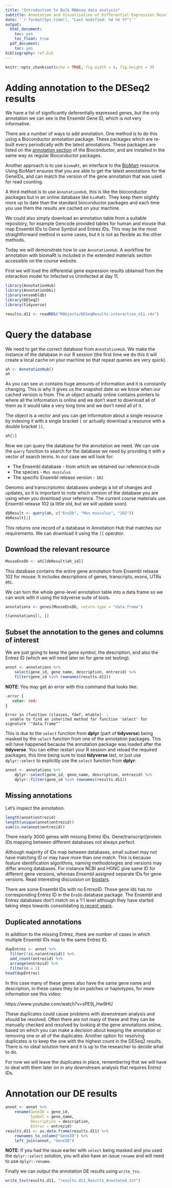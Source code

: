```yaml
---
title: "Introduction to Bulk RNAseq data analysis"
subtitle: Annotation and Visualisation of Differential Expression Results
date: '`r format(Sys.time(), "Last modified: %d %b %Y")`'
output:
  html_document:
    toc: yes
    toc_float: true
  pdf_document:
    toc: yes
bibliography: ref.bib
---
```


```r
knitr::opts_chunk$set(echo = TRUE, fig.width = 4, fig.height = 3)
```

# Adding annotation to the DESeq2 results

We have a list of significantly deferentially expressed genes, but the only
annotation we can see is the Ensembl Gene ID, which is not very informative. 

There are a number of ways to add annotation. One method is to do this using a 
Bioconductor annotation package. These packages which are re-built every 
periodically with the latest annotations. These packages are listed on the 
[annotation section](http://bioconductor.org/packages/release/BiocViews.html#___AnnotationData) 
of the Bioconductor, and are installed in the same way as regular Bioconductor 
packages. 

Another approach is to use `biomaRt`, an interface to the 
[BioMart](http://www.biomart.org/) resource. Using BioMart ensures that you are 
able to get the latest annotations for the GeneIDs, and can match the version of
the gene annotation that was used for read counting.

A third method is to use `AnnotationHub`, this is like the bioconductor
packages but in an online database like `bioMaRt`. They keep them slightly more
up to date than the standard bioconductor packages and each time you use them
the results are cached on your machine. 

We could also simply download an annotation table from a suitable repository,
for example Gencode provided tables for human and mouse that map Ensembl IDs to
Gene Symbol and Entrez IDs. This may be the most straightforward method in some
cases, but it is not as flexible as the other methods.

Today we will demonstrate how to use `AnnotationHub`. A workflow for annotation
with biomaRt is included in the extended materials section accessible on the
course website.

First we will load the differential gene expression results obtained from the 
interaction model for Infected vs Uninfected at day 11.

```r
library(AnnotationHub)
library(AnnotationDbi)
library(ensembldb)
library(DESeq2)
library(tidyverse)
```


```r
results.d11 <- readRDS("RObjects/DESeqResults.interaction_d11.rds")
```


# Query the database

We need to get the correct database from `AnnotationHub`. We make the
instance of the database in our R session (the first time we do this it will
create a local cache on your machine so that repeat queries are very quick). 

```r
ah <- AnnotationHub()
ah
```

As you can see `ah` contains huge amounts of information and it is constantly
changing. This is why it gives us the snapshot date so we know when our cached
version is from. The `ah` object actually online contains pointers to where all
the information is online and we don't want to download all of them as it would
take a very long time and we don't need all of it.

The object is a vector and you can get information about a single resource by
indexing it with a single bracket `[` or actually download a resource with a
double bracket `[[`.

```r
ah[1]
```

Now we can query the database for the annotation we need. We can use the
`query` function to search for the database we need by providing it with
a vector of search terms. In our case we will look for:

* The Ensembl database - from which we obtained our reference:`EnsDb` 
* The species - `Mus musculus`
* The specific Ensembl release version - `102`

Genomic and transcriptomic databases undergo a lot of changes and updates, so it
is important to note which version of the database you are using when you download
your reference. The current course materials use Ensembl release 102 (a little old,
but we will update soon).

```r
dbResult <- query(ah, c("EnsDb", "Mus musculus", "102"))
dbResult[1]
```

This returns one record of a database in Annotation Hub that matches our
requirements. We can download it using the `[[` operator.

## Download the relevant resource

```r
MouseEnsDb <- ah[[dbResult$ah_id]]
```

This database contains the entire gene annotation from Ensembl release 102 for
mouse. It includes descriptions of genes, transcripts, exons, UTRs etc. 

We can turn the whole gene-level annotation table into a data frame so we can
work with it using the tidyverse suite of tools.

```r
annotations <- genes(MouseEnsDb, return.type = "data.frame")

t(annotations[1, ])
```

## Subset the annotation to the genes and columns of interest

We are just going to keep the gene symbol, the description, and also the Entrez ID (which we
will need later on for gene set testing).

```r
annot <- annotations %>%
    select(gene_id, gene_name, description, entrezid) %>%
    filter(gene_id %in% rownames(results.d11))
```

**NOTE**: You may get an error with this command that looks like:

```css
.error {
   color: red;
}
```

```{class.source="error"}
Error in (function (classes, fdef, mtable)  : 
  unable to find an inherited method for function 'select' for signature '"data.frame"'
```

This is due to the `select` function from **dplyr** (part of **tidyverse**)
being masked by the `select` function from one of the annotation packages. This
will have happened because the annotation package was loaded after the
**tidyverse**. You can either restart your R session and reload the required
packages, this time being sure to load **tidyverse** last, or just use
`dplyr::select` to explicitly use the `select` function from **dplyr**:

```r
annot <- annotations %>%
    dplyr::select(gene_id, gene_name, description, entrezid) %>%
    dplyr::filter(gene_id %in% rownames(results.d11))
```

## Missing annotations

Let's inspect the annotation.

```r
length(annot$entrezid)
length(unique(annot$entrezid))
sum(is.na(annot$entrezid))
```

There nearly 3000 genes with missing Entrez IDs. Gene/transcript/protein IDs
mapping between different databases not always perfect. 

Although majority of IDs map between databases, small subset may not have
matching ID or may have more than one match. 
This is because feature identification algorithms, naming methodologies and
versions may differ among databases. For instance NCBI and HGNC give same ID
for different gene versions, whereas Ensembl assigned separate IDs for gene
versions. Read interesting discussion on
[biostars](https://www.biostars.org/p/119540/).

There are some Ensembl IDs with no EntrezID. These gene ids has no 
corresponding Entrez ID in the `EnsDb` database package. The 
Ensembl and Entrez databases don't match on a 1:1 level although they have 
started taking steps towards consolidating
[in recent years](https://m.ensembl.org/info/genome/genebuild/mane.html).

## Duplicated annotations

In addition to the missing Entrez, there are number of cases in which multiple
Ensembl IDs map to the same Entrez ID.

```r
dupEntrez <- annot %>%
  filter(!is.na(entrezid)) %>%
  add_count(entrezid) %>%
  arrange(entrezid) %>%
  filter(n > 1)
head(dupEntrez)
```

In this case many of these genes also have the same gene name and description,
in these cases they lie on patches or haplotypes, for more information see this
video:

https://www.youtube.com/watch?v=sPE9j_Hw9HU

These duplicates could cause problems with downstream analysis and should be
resolved. Often there are not many of these and they can be manually checked and
resolved by looking at the gene annotations online, based on which you can make
a decision about keeping the annotation or removing one or all of the
duplicates. Another option for resolving duplicates is to keep the one with the
highest count in the DESeq2 results. There is no ideal solution here and it is
up to the researcher to decide what to do.

For now we will leave the duplicates in place, remembering that we will have to
deal with them later on in any downstream analysis that requires Entrez IDs.

# Annotation our DE results

```r
annot <- annot %>%
    rename(GeneID = gene_id,
           Symbol = gene_name,
           Description = description,
           Entrez = entrezid)
results.d11 <- as.data.frame(results.d11) %>%
    rownames_to_column("GeneID") %>%
    left_join(annot, "GeneID")
```

**NOTE**: If you had the issue earlier with `select` being masked and you used 
the `dplyr::select` solution, you will also have an issue `rename` and will need
to use `dplyr::rename`.

Finally we can output the annotation DE results using `write_tsv`.

```r
write_tsv(results.d11, "results.d11_Results_Annotated.txt")
```
